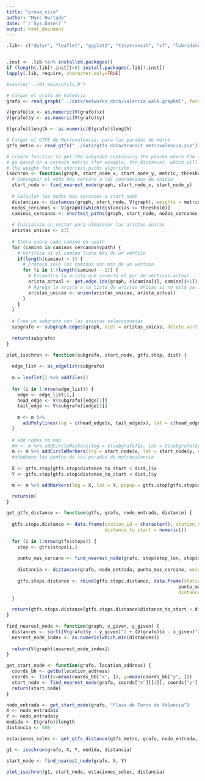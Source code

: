 ```yaml
---
title: "prova_visu"
author: "Marc Hurtado"
date: "`r Sys.Date()`"
output: html_document
---
```


```r
.lib<- c("dplyr", "leaflet", "ggplot2", "tidytransit", "sf", "lubridate", "igraph", "osmdata")


.inst <- .lib %in% installed.packages()
if (length(.lib[!.inst])>0) install.packages(.lib[!.inst])
lapply(.lib, require, character.only=TRUE)

```

```r
#source("../01_main/utils.R")
```

```r
# Cargar el grafo de Valencia
grafo <- read_graph("../data/networks_data/valencia_walk.graphml", format = "graphml") 

V(grafo)$x <- as.numeric(V(grafo)$x)
V(grafo)$y <- as.numeric(V(grafo)$y)

E(grafo)$length <- as.numeric(E(grafo)$length)
```

```r
# Cargar el GTFS de Metrovalencia, para las paradas de metro
gtfs_metro <- read_gtfs("../data/gtfs_data/transit_metrovalencia.zip")
```

```r
# create function to get the subgraph containing the places where the user can
# go based on a certain metric (for example, the distance), which will be used as
# the weight for the shortest_paths algortihm
isochron <- function(graph, start_node_x, start_node_y, metric, threshold) {
  # Conseguir el nodo más cercano a las coordenadas de inicio
  start_node <- find_nearest_node(graph, start_node_x, start_node_y)
  
  # Calcular los nodos más cercanos a start_node
  distancias <- distances(graph, start_node, V(graph), weights = metric)
  nodos_cercanos <- V(graph)[which(distancias <= threshold)]
  caminos_cercanos <- shortest_paths(graph, start_node, nodos_cercanos, weights = metric)
  
  # Inicializa un vector para almacenar las aristas únicas
  aristas_unicas <- c()
  
  # Itera sobre cada camino en vpath
  for (camino in caminos_cercanos$vpath) {
    # Verifica si el camino tiene más de un vértice
    if(length(camino) > 1) {
      # Procesa solo los caminos con más de un vértice
      for (i in 1:(length(camino) - 1)) {
        # Encuentra la arista que conecta el par de vértices actual
        arista_actual <- get.edge.ids(graph, c(camino[i], camino[i+1]), directed = FALSE)
        # Agrega la arista a la lista de aristas únicas si no está ya incluida
        aristas_unicas <- union(aristas_unicas, arista_actual)
      }
    }
  }
  
  # Crea un subgrafo con las aristas seleccionadas
  subgrafo <- subgraph.edges(graph, eids = aristas_unicas, delete.vertices = TRUE)
  
  return(subgrafo)
}
```

```r
plot_isochron <- function(subgrafo, start_node, gtfs.stop, dist) {
  
  edge_list <- as_edgelist(subgrafo)
  
  m = leaflet() %>% addTiles()
  
  for (i in 1:nrow(edge_list)) {
    edge <- edge_list[i,]
    head_edge <- V(subgrafo)[edge[1]]
    tail_edge <- V(subgrafo)[edge[2]]
    
    m <- m %>%
      addPolylines(lng = c(head_edge$x, tail_edge$x), lat = c(head_edge$y, tail_edge$y))
  }
  
  # add nodes to map
  #m <- m %>% addCircleMarkers(lng = V(subgrafo)$x, lat = V(subgrafo)$y, radius = 5, color = "red")
  m <- m %>% addCircleMarkers(lng = start_node$x, lat = start_node$y, radius = 5, color = "yellow", fillOpacity = 1)
  #añadimos los puntos de las paradas de metrovalencia
  
  X <- gtfs.stop[gtfs.stop$distance_to_start < dist,]$x
  Y <- gtfs.stop[gtfs.stop$distance_to_start < dist,]$y

  m <- m %>% addMarkers(lng = X, lat = Y, popup = gtfs.stop[gtfs.stop$distance_to_start < dist,]$station_name)

  return(m)
}
```

```r
get_gtfs_distance <- function(gtfs, grafo, nodo_entrada, distance) {
  
  gtfs.stops.distance <- data.frame(station_id = character(), station_name = character(), point_id = character(), x = numeric(), y = numeric(),
                                    distance_to_start = numeric())
  
  for (i in 1:nrow(gtfs$stops)) {
    stop <- gtfs$stops[i,]
  
    punto_mas_cercano <- find_nearest_node(grafo, stop$stop_lon, stop$stop_lat)
  
    distancia <- distances(grafo, nodo_entrada, punto_mas_cercano, weights = E(grafo)$length)
  
    gtfs.stops.distance <- rbind(gtfs.stops.distance, data.frame(station_id = stop$stop_id, station_name = stop$stop_name, point_id = 
                                                               punto_mas_cercano$id, x = punto_mas_cercano$x, y = punto_mas_cercano$y,
                                                               distance_to_start = distancia))
  }
  
  return(gtfs.stops.distance[gtfs.stops.distance$distance_to_start < distance,])
}
```

```r
find_nearest_node <- function(graph, x_given, y_given) {
  distances <- sqrt((V(grafo)$y - y_given)^2 + (V(grafo)$x - x_given)^2)
  nearest_node_index <- as.numeric(which.min(distances))
  
  return(V(graph)[nearest_node_index])
}
```

```r
get_start_node <- function(grafo, location_address) {
  coords_bb <- getbb(location_address)
  coords <- list(x=mean(coords_bb["x", ]), y=mean(coords_bb["y", ]))
  start_node <- find_nearest_node(grafo, coords["x"][[1]], coords["y"][[1]])
  return(start_node)
}
```


```r
nodo_entrada <- get_start_node(grafo, "Plaza de Toros de Valencia")
X <- nodo_entrada$x
Y <- nodo_entrada$y
medida <- E(grafo)$length
distancia <- 500

estaciones_selec <- get_gtfs_distance(gtfs_metro, grafo, nodo_entrada, distancia)

g1 <- isochron(grafo, X, Y, medida, distancia)

start_node <- find_nearest_node(grafo, X, Y)
```

```r
plot_isochron(g1, start_node, estaciones_selec, distancia)
```

